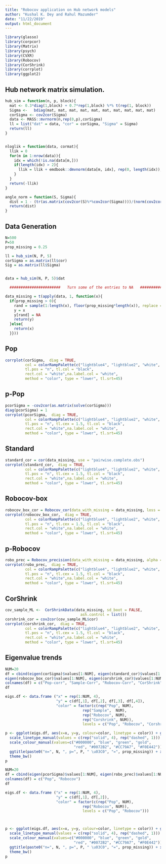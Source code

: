 ```yaml
---
title: "Robocov application on Hub network models"
author: "Kushal K. Dey and Rahul Mazumder"
date: "11/22/2019"
output: html_document
---
```

```r
library(glasso)
library(corpcor)
library(Matrix)
library(psych)
library(CVXR)
library(Robocov)
library(CorShrink)
library(corrplot)
library(ggplot2)
```


## Hub network matrix simulation.

```r
hub_sim = function(n, p, block){
  mat <- 0.3*diag(1,block) + 0.7*rep(1,block) %*% t(rep(1, block))
  Sigma <-   bdiag(mat, mat, mat, mat, mat, mat, mat, mat, mat, mat)
  corSigma <- cov2cor(Sigma)
  data <- MASS::mvrnorm(n,rep(0,p),corSigma)
  ll = list("dat" = data, "cor" = corSigma, "Sigma" = Sigma)
  return(ll)
}


nloglik = function(data, cormat){
  llik = 0
  for(m in 1:nrow(data)){
    idx = which(!is.na(data[m,]))
    if(length(idx) > 2){
      llik = llik + emdbook::dmvnorm(data[m, idx], rep(0, length(idx)), cormat[idx, idx], log = T)
    }
  }
  return(-llik)
}

angle_norm = function(S, Sigma){
  dist = 1 - (tr(as.matrix(cov2cor(S)%*%cov2cor(Sigma))))/(norm(cov2cor(S), type = "F")* norm(Sigma, type = "F"))
  return(dist)
}

```

## Data Generation

```r
N=500
P=50
prop_missing = 0.25

ll = hub_sim(N, P, 5)
corSigma = as.matrix(ll$cor)
Sig = as.matrix(ll$Sigma)


data = hub_sim(N, P, 5)$dat

  #######################   Turn some of the entries to NA   ###################################

data_missing = t(apply(data, 1, function(x){
  if(prop_missing > 0){
    rand = sample(1:length(x), floor(prop_missing*length(x)), replace = F)
    y = x
    y[rand] = NA
    return(y)
  }else{
    return(x)
  }}))
```

## Pop

```r
corrplot(corSigma,  diag = TRUE,
         col = colorRampPalette(c("lightblue4", "lightblue2", "white", "indianred1", "indianred3"))(200),
         tl.pos = "n", tl.col = "black",
         rect.col = "white",na.label.col = "white",
         method = "color", type = "lower", tl.srt=45)

```

## p-Pop

```r
pcorSigma = -cov2cor(as.matrix(solve(corSigma)))
diag(pcorSigma) = 1
corrplot(pcorSigma,  diag = TRUE,
         col = colorRampPalette(c("lightblue4", "lightblue2", "white", "indianred1", "indianred3"))(200),
         tl.pos = "n", tl.cex = 1.5, tl.col = "black",
         rect.col = "white",na.label.col = "white",
         method = "color", type = "lower", tl.srt=45)

```

## Standard

```r
standard_cor = cor(data_missing, use = "pairwise.complete.obs")
corrplot(standard_cor,  diag = TRUE,
         col = colorRampPalette(c("lightblue4", "lightblue2", "white", "indianred1", "indianred3"))(200),
         tl.pos = "n", tl.cex = 1.5, tl.col = "black",
         rect.col = "white",na.label.col = "white",
         method = "color", type = "lower", tl.srt=45)

```

## Robocov-box

```r
robocov_box_cor = Robocov_cor(data_with_missing = data_missing, loss = "lasso")
corrplot(robocov_box_cor,  diag = TRUE,
         col = colorRampPalette(c("lightblue4", "lightblue2", "white", "indianred1", "indianred3"))(200),
         tl.pos = "n", tl.cex = 1.5, tl.col = "black",
         rect.col = "white",na.label.col = "white",
         method = "color", type = "lower", tl.srt=45)

```


## p-Robocov

```r
robo_prec = Robocov_precision(data_with_missing = data_missing, alpha = 0.1, lambda=1)
corrplot(robo_prec,  diag = TRUE,
         col = colorRampPalette(c("lightblue4", "lightblue2", "white", "indianred1", "indianred3"))(200),
         tl.pos = "n", tl.cex = 1.5, tl.col = "black",
         rect.col = "white",na.label.col = "white",
         method = "color", type = "lower", tl.srt=45)
```



## CorShrink

```r
cov_sample_ML <-  CorShrinkData(data_missing, sd_boot = FALSE,
                                  ash.control = list())
corshrink_cor = cov2cor(cov_sample_ML$cor)
corrplot(corshrink_cor,  diag = TRUE,
         col = colorRampPalette(c("lightblue4", "lightblue2", "white", "indianred1", "indianred3"))(200),
         tl.pos = "n", tl.cex = 1.5, tl.col = "black",
         rect.col = "white",na.label.col = "white",
         method = "color", type = "lower", tl.srt=45)

```


## Eigenvalue trends

```r
NUM=20
df = cbind(eigen(corSigma)$values[1:NUM], eigen(standard_cor)$values[1:NUM],
eigen(robocov_box_cor)$values[1:NUM], eigen(corshrink_cor)$values[1:NUM])
colnames(df) = c("Pop-corr", "Sample-Corr", "Robocov-Corr", "CorShrink")
df

```

```r
eigs.df <- data.frame ("x" = rep(1:NUM, 4),
                       "y" = c(df[,1], df[,2], df[,3], df[,4]),
                       "color" = factor(c(rep("Pop", NUM), 
                                   rep("Sample",  NUM), 
                                   rep("Robocov", NUM),
                                   rep("Corshrink", NUM)),
                                   levels = c("Pop", "Robocov", "Corshrink", "Sample")))

p <- ggplot(eigs.df, aes(x=x, y=y, colour=color, linetype = color)) + geom_line(lty = 1, lwd = 0.7) +
  scale_linetype_manual(values = c(rep("solid", 4), rep("dashed", 1))) +
  scale_colour_manual(values=c("#000000", "blue", "green", "gold",
                               "red", "#0072B2", "#CC79A7", "#F0E442")) +
  ggtitle(paste0("n=", N, ", p=", P, " \u03C0", "=", prop_missing)) + xlab("Index") + ylab("eigenvalues")+
  theme_bw()
p
```

```r
NUM=20
df = cbind(eigen(pcorSigma)$values[1:NUM], eigen(robo_prec)$values[1:NUM])
colnames(df) = c("Pop", "Robocov")
df

eigs.df <- data.frame ("x" = rep(1:NUM, 4),
                       "y" = c(df[,1], df[,2]),
                       "color" = factor(c(rep("Pop", NUM),  
                                   rep("Robocov", NUM)),
                                   levels = c("Pop", "Robocov")))



p <- ggplot(eigs.df, aes(x=x, y=y, colour=color, linetype = color)) + geom_line(lty = 1, lwd = 0.7) +
  scale_linetype_manual(values = c(rep("solid", 4), rep("dashed", 1))) +
  scale_colour_manual(values=c("#000000", "blue", "green", "gold",
                               "red", "#0072B2", "#CC79A7", "#F0E442")) +
  ggtitle(paste0("n=", N, ", p=", P, " \u03C0", "=", prop_missing)) + xlab("Index") + ylab("eigenvalues")+
  theme_bw()
p
```





